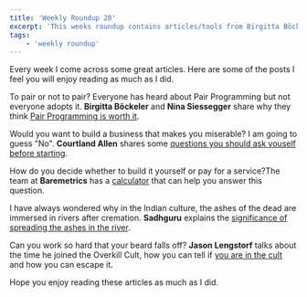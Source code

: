 ```yaml
---
title: 'Weekly Roundup 20'
excerpt: 'This weeks roundup contains articles/tools from Birgitta Böckeler and Nina Siessegger, Courtland Allen, Baremetrics, Sadhguru and Jason Lengstorf'
tags:
    - 'weekly roundup'
---
```


Every week I come across some great articles. Here are some of the posts I feel you will enjoy reading as much as I did.

To pair or not to pair? Everyone has heard about Pair Programming but not everyone adopts it. **Birgitta Böckeler** and **Nina Siessegger** share why they think [Pair Programming is worth it](https://martinfowler.com/articles/on-pair-programming.html).

Would you want to build a business that makes you miserable? I am going to guess "No". **Courtland Allen** shares some [questions you should ask youself before starting](https://www.indiehackers.com/post/questions-to-ask-yourself-before-starting-9813f617b3).

How do you decide whether to build it yourself or pay for a service?The team at **Baremetrics** has a [calculator](https://baremetrics.com/build-vs-buy) that can help you answer this question.

I have always wondered why in the Indian culture, the ashes of the dead are immersed in rivers after cremation. **Sadhguru** explains the [significance of spreading the ashes in the river](https://isha.sadhguru.org/global/en/wisdom/article/immerse-ashes-dead-ganga).

Can you work so hard that your beard falls off? **Jason Lengstorf** talks about the time he joined the Overkill Cult, how you can tell if [you are in the cult](https://lengstorf.com/overkill-cult/) and how you can escape it.

Hope you enjoy reading these articles as much as I did.

